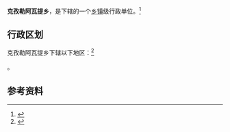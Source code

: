 {{中国乡级行政区|65/31/27/205/000}}

'''克孜勒阿瓦提乡'''，是{{PRC admin/fullname|65/31/27/205/000|3}}下辖的一个[[乡镇|乡镇]]级行政单位。<ref>{{PRC admin/ref sgc|{{PRC admin/parent|65/31/27/205/000}}}}</ref>

== 行政区划 ==

克孜勒阿瓦提乡下辖以下地区：<ref>{{PRC admin/ref sgc|65/31/27/205/000}}</ref>

{{PRC admin/children|65/31/27/205/000}}。

== 参考资料 ==

{{reflist}}

{{行政区划小作品}}
{{PRC admin/navcat|65/31/27/205/000}}